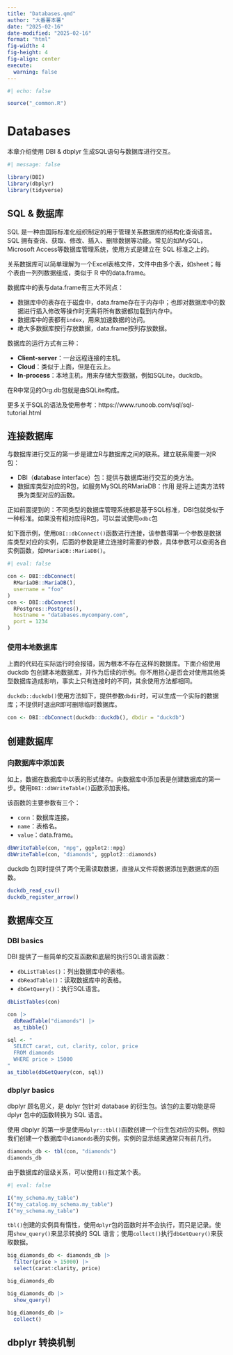 ```yaml
---
title: "Databases.qmd"
author: "大番薯本薯"
date: "2025-02-16"
date-modified: "2025-02-16"
format: "html"
fig-width: 4
fig-height: 4
fig-align: center
execute:
  warning: false
---
```


```r
#| echo: false

source("_common.R")
```
# Databases

本章介绍使用 DBI & dbplyr 生成SQL语句与数据库进行交互。

```r
#| message: false

library(DBI)
library(dbplyr)
library(tidyverse)
```

## SQL & 数据库

SQL 是一种由国际标准化组织制定的用于管理关系数据库的结构化查询语言。SQL 拥有查询、获取、修改、插入、删除数据等功能。常见的如MySQL，Microsoft Access等数据库管理系统，使用方式是建立在 SQL 标准之上的。

关系数据库可以简单理解为一个Excel表格文件，文件中由多个表，如sheet；每个表由一列列数据组成，类似于 R 中的data.frame。

数据库中的表与data.frame有三大不同点：

-   数据库中的表存在于磁盘中，data.frame存在于内存中；也即对数据库中的数据进行插入修改等操作时无需将所有数据都加载到内存中。
-   数据库中的表都有`index`，用来加速数据的访问。
-   绝大多数据库按行存放数据，data.frame按列存放数据。

数据库的运行方式有三种：

-   **Client-server**：一台远程连接的主机。
-   **Cloud**：类似于上面，但是在云上。
-   **In-process**：本地主机，用来存储大型数据，例如SQLite，duckdb。

在R中常见的Org.db包就是由SQLite构成。

更多关于SQL的语法及使用参考：https://www.runoob.com/sql/sql-tutorial.html

## 连接数据库

与数据库进行交互的第一步是建立R与数据库之间的联系。建立联系需要一对R包：

-   DBI（**d**ata**b**ase **i**nterface）包：提供与数据库进行交互的类方法。
-   数据库类型对应的R包，如服务MySQL的RMariaDB：作用 是将上述类方法转换为类型对应的函数。

正如前面提到的：不同类型的数据库管理系统都是基于SQL标准，DBI包就类似于一种标准。如果没有相对应得R包，可以尝试使用`odbc`包

如下面示例，使用`DBI::dbConnect()`函数进行连接，该参数得第一个参数是数据库类型对应的实例，后面的参数是建立连接时需要的参数，具体参数可以查阅各自实例函数，如`RMariaDB::MariaDB()`。

```r
#| eval: false

con <- DBI::dbConnect(
  RMariaDB::MariaDB(),
  username = "foo"
)
con <- DBI::dbConnect(
  RPostgres::Postgres(),
  hostname = "databases.mycompany.com",
  port = 1234
)
```

### 使用本地数据库

上面的代码在实际运行时会报错，因为根本不存在这样的数据库。下面介绍使用 duckdb 包创建本地数据库，并作为后续的示例。你不用担心是否会对使用其他类型数据库造成影响，事实上只有连接时的不同，其余使用方法都相同。

`duckdb::duckdb()`使用方法如下，提供参数`dbdir`时，可以生成一个实际的数据库；不提供时退出R即可删除临时数据库。

```r
con <- DBI::dbConnect(duckdb::duckdb(), dbdir = "duckdb")
```

## 创建数据库

### 向数据库中添加表

如上，数据在数据库中以表的形式储存。向数据库中添加表是创建数据库的第一步。使用`DBI::dbWriteTable()`函数添加表格。

该函数的主要参数有三个：

-   `conn`：数据库连接。
-   `name`：表格名。
-   `value`：data.frame。

```r
dbWriteTable(con, "mpg", ggplot2::mpg)
dbWriteTable(con, "diamonds", ggplot2::diamonds)
```

duckdb 包同时提供了两个无需读取数据，直接从文件将数据添加到数据库的函数。

```r
duckdb_read_csv()
duckdb_register_arrow()
```

## 数据库交互

### DBI basics

DBI 提供了一些简单的交互函数和底层的执行SQL语言函数：

-   `dbListTables()`：列出数据库中的表格。
-   `dbReadTable()`：读取数据库中的表格。
-   `dbGetQuery()`：执行SQL语言。

```r
dbListTables(con)

con |>
  dbReadTable("diamonds") |>
  as_tibble()

sql <- "
  SELECT carat, cut, clarity, color, price
  FROM diamonds
  WHERE price > 15000
"
as_tibble(dbGetQuery(con, sql))
```

### dbplyr basics

dbplyr 顾名思义，是 dplyr 包针对 database 的衍生包。该包的主要功能是将 dplyr 包中的函数转换为 SQL 语言。

使用 dbplyr 的第一步是使用`dplyr::tbl()`函数创建一个衍生包对应的实例，例如我们创建一个数据库中`diamonds`表的实例，实例的显示结果通常只有前几行。

```r
diamonds_db <- tbl(con, "diamonds")
diamonds_db
```

由于数据库的层级关系，可以使用`I()`指定某个表。

```r
#| eval: false

I("my_schema.my_table")
I("my_catalog.my_schema.my_table")
I("my_schema.my_table")
```

`tbl()`创建的实例具有惰性，使用`dplyr`包的函数时并不会执行，而只是记录。使用`show_query()`来显示转换的 SQL 语言；使用`collect()`执行`dbGetQuery()`来获取数据。

```r
big_diamonds_db <- diamonds_db |>
  filter(price > 15000) |>
  select(carat:clarity, price)

big_diamonds_db

big_diamonds_db |>
  show_query()

big_diamonds_db |>
  collect()
```

## dbplyr 转换机制

